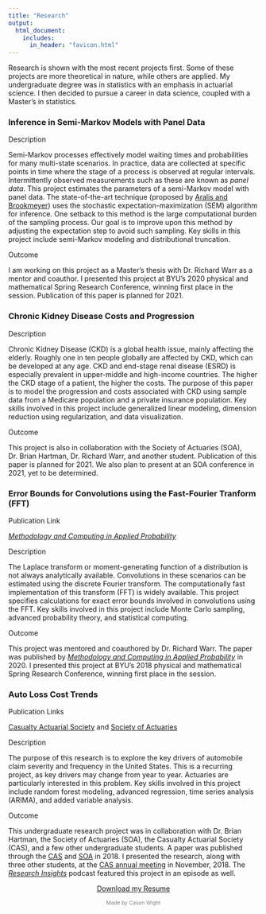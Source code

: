 ```yaml
---
title: "Research"
output: 
  html_document:
    includes:
      in_header: "favicon.html" 
---
```


<!-- Global site tag (gtag.js) - Google Analytics -->
<script async src="https://www.googletagmanager.com/gtag/js?id=G-96P79DKY2K"></script>
<script>
  window.dataLayer = window.dataLayer || [];
  function gtag(){dataLayer.push(arguments);}
  gtag('js', new Date());

  gtag('config', 'G-96P79DKY2K');
</script>

Research is shown with the most recent projects first. Some of these projects are more theoretical in nature, while others are applied. My undergraduate degree was in statistics with an emphasis in actuarial science. I then decided to pursue a career in data science, coupled with a Master's in statistics.

###  Inference in Semi-Markov Models with Panel Data  
:::: {.col-md-12}
::: {.col-md-1}
Description
:::
::: {.col-md-11}
Semi-Markov processes effectively model waiting times and probabilities for many multi-state scenarios.  In practice, data are collected at specific points in time where the stage of a process is observed at regular intervals. Intermittently observed measurements such as these are known as *panel data*. This project estimates the parameters of a semi-Markov model with panel data. The state-of-the-art technique (proposed by <a href="https://journals.sagepub.com/doi/full/10.1177/0962280217736342" target="_blank">Aralis and Brookmeyer</a>) uses the stochastic expectation-maximization (SEM) algorithm for inference. One setback to this method is the large computational burden of the sampling process. Our goal is to improve upon this method by adjusting the expectation step to avoid such sampling. Key skills in this project include semi-Markov modeling and distributional truncation.
:::
::::

:::: {.col-md-12}
::: {.col-md-1}
Outcome
:::
::: {.col-md-11}
I am working on this project as a Master's thesis with Dr. Richard Warr as a mentor and coauthor. I presented this project at BYU's 2020 physical and mathematical Spring Research Conference, winning first place in the session. Publication of this paper is planned for 2021.   
:::
::::
  
###  Chronic Kidney Disease Costs and Progression  
:::: {.col-md-12}
::: {.col-md-1}
Description
:::
::: {.col-md-11}
Chronic Kidney Disease (CKD) is a global health issue, mainly affecting the elderly. Roughly one in ten people globally are affected by CKD, which can be developed at any age. CKD and end-stage renal disease (ESRD) is especially prevalent in upper-middle and high-income countries. The higher the CKD stage of a patient, the higher the costs. The purpose of this paper is to model the progression and costs associated with CKD using sample data from a Medicare population and a private insurance population. Key skills involved in this project include generalized linear modeling, dimension reduction using regularization, and data visualization.
:::
::::

:::: {.col-md-12}
::: {.col-md-1}
Outcome
:::
::: {.col-md-11}
This project is also in collaboration with the Society of Actuaries (SOA), Dr. Brian Hartman, Dr. Richard Warr, and another student. Publication of this paper is planned for 2021. We also plan to present at an SOA conference in 2021, yet to be determined.
:::
::::
  
###  Error Bounds for Convolutions using the Fast-Fourier Tranform (FFT)  
:::: {.col-md-12}
::: {.col-md-1}
Publication Link
:::
::: {.col-md-11}
<a href="https://link.springer.com/article/10.1007/s11009-019-09739-z" target="_blank">*Methodology and Computing in Applied Probability*</a>
:::
::::

:::: {.col-md-12}
::: {.col-md-1}
Description
:::
::: {.col-md-11}
The Laplace transform or moment-generating function of a distribution is not always analytically available. Convolutions in these scenarios can be estimated using the discrete Fourier transform. The computationally fast implementation of this transform (FFT) is widely available. This project specifies calculations for exact error bounds involved in convolutions using the FFT. Key skills involved in this project include Monte Carlo sampling, advanced probability theory, and statistical computing.
:::
::::

:::: {.col-md-12}
::: {.col-md-1}
Outcome
:::
::: {.col-md-11}
This project was mentored and coauthored by Dr. Richard Warr. The paper was published by <a href="https://link.springer.com/article/10.1007/s11009-019-09739-z" target="_blank">*Methodology and Computing in Applied Probability*</a> in 2020. I presented this project at BYU's 2018 physical and mathematical Spring Research Conference, winning first place in the session.
:::
::::

  
###  Auto Loss Cost Trends  
:::: {.col-md-12}
::: {.col-md-1}
Publication Links
:::
::: {.col-md-11}
<a href="https://www.casact.org/press/index.cfm?fa=viewArticle&articleID=4174" target="_blank">Casualty Actuarial Society</a> and <a href="https://www.soa.org/resources/research-reports/2018/auto-loss-cost-trends/" target="_blank">Society of Actuaries</a>
:::
::::

:::: {.col-md-12}
::: {.col-md-1}
Description
:::
::: {.col-md-11}
The purpose of this research is to explore the key drivers of automobile claim severity and frequency in the United States. This is a recurring project, as key drivers may change from year to year. Actuaries are particularly interested in this problem. Key skills involved in this project include random forest modeling, advanced regression, time series analysis (ARIMA), and added variable analysis. 
:::
::::

:::: {.col-md-12}
::: {.col-md-1}
Outcome
:::
::: {.col-md-11}
This undergraduate research project was in collaboration with Dr. Brian Hartman, the Society of Actuaries (SOA), the Casualty Actuarial Society (CAS), and a few other undergraduate students. A paper was published through the <a href="https://www.casact.org/press/index.cfm?fa=viewArticle&articleID=4174" target="_blank">CAS</a> and <a href="https://www.soa.org/resources/research-reports/2018/auto-loss-cost-trends/" target="_blank">SOA</a> in 2018. I presented the research, along with three other students, at the <a href="https://www.pathlms.com/cas/events/1380" target="_blank">CAS annual meeting</a> in November, 2018. The <a href="https://www.stitcher.com/show/research-insights-a-society-of-actuaries-podcast/episode/research-insights-auto-loss-cost-trends-55030097" target="_blank">*Research Insights*</a> podcast featured this project in an episode as well.
:::
::::

<link rel="stylesheet" href="https://cdnjs.cloudflare.com/ajax/libs/font-awesome/4.7.0/css/font-awesome.min.css">
  
<p style="text-align: center;">
    <a href="mailto:cason.wight@gmail.com?subject = Feedback&body = Message" target="_blank" class="fa fa-send fa-lg fa-fw"></a>
    <a href="https://www.linkedin.com/in/casonwight/" target="_blank" class="fa fa-linkedin fa-lg fa-fw"></a>
    <a href="https://github.com/casonwight" target="_blank" class="fa fa-github fa-lg fa-fw"></a>
</p>

<a href="Resume 2020.pdf" download target="_blank"><p style="text-align:center">Download my Resume</p></a>
<p style="text-align:center; font-size:75%; color:grey">Made by Cason Wight</p>